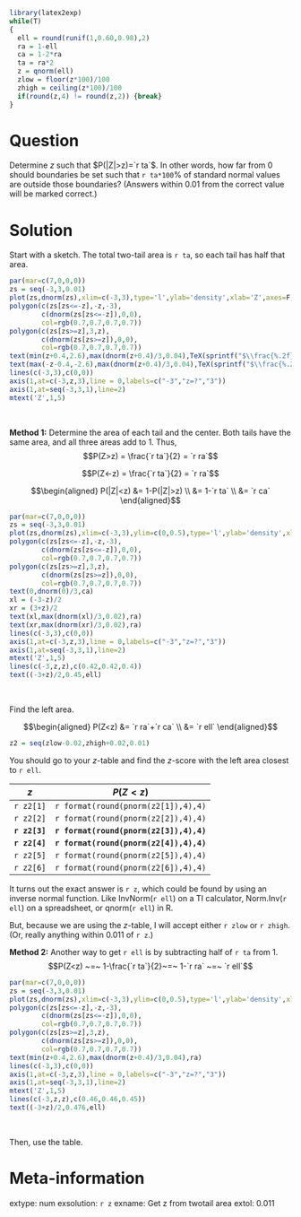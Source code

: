 ```r
library(latex2exp)
while(T)
{
  ell = round(runif(1,0.60,0.98),2)
  ra = 1-ell
  ca = 1-2*ra
  ta = ra*2
  z = qnorm(ell)
  zlow = floor(z*100)/100
  zhigh = ceiling(z*100)/100
  if(round(z,4) != round(z,2)) {break}
}
```

Question
========
Determine $z$ such that $P(|Z|>z)=`r ta`$. In other words, how far from 0 should boundaries be set such that `r ta*100`% of standard normal values are outside those boundaries? (Answers within 0.01 from the correct value will be marked correct.)


Solution
========
Start with a sketch. The total two-tail area is `r ta`, so each tail has half that area.

```r
par(mar=c(7,0,0,0))
zs = seq(-3,3,0.01)
plot(zs,dnorm(zs),xlim=c(-3,3),type='l',ylab='density',xlab='Z',axes=F,ann=F)
polygon(c(zs[zs<=-z],-z,-3),
        c(dnorm(zs[zs<=-z]),0,0),
        col=rgb(0.7,0.7,0.7,0.7))
polygon(c(zs[zs>=z],3,z),
        c(dnorm(zs[zs>=z]),0,0),
        col=rgb(0.7,0.7,0.7,0.7))
text(min(z+0.4,2.6),max(dnorm(z+0.4)/3,0.04),TeX(sprintf("$\\frac{%.2f}{2}$",ta)))
text(max(-z-0.4,-2.6),max(dnorm(z+0.4)/3,0.04),TeX(sprintf("$\\frac{%.2f}{2}$",ta)))
lines(c(-3,3),c(0,0))
axis(1,at=c(-3,z,3),line = 0,labels=c("-3","z=?","3"))
axis(1,at=seq(-3,3,1),line=2)
mtext('Z',1,5)
```
\

**Method 1:** Determine the area of each tail and the center. Both tails have the same area, and all three areas add to 1. Thus,
$$P(Z>z) = \frac{`r ta`}{2} = `r ra`$$

$$P(Z<-z) = \frac{`r ta`}{2} = `r ra`$$

$$\begin{aligned}
P(|Z|<z) &= 1-P(|Z|>z) \\ 
&= 1-`r ta` \\
&= `r ca`
\end{aligned}$$
```r
par(mar=c(7,0,0,0))
zs = seq(-3,3,0.01)
plot(zs,dnorm(zs),xlim=c(-3,3),ylim=c(0,0.5),type='l',ylab='density',xlab='Z',axes=F,ann=F)
polygon(c(zs[zs<=-z],-z,-3),
        c(dnorm(zs[zs<=-z]),0,0),
        col=rgb(0.7,0.7,0.7,0.7))
polygon(c(zs[zs>=z],3,z),
        c(dnorm(zs[zs>=z]),0,0),
        col=rgb(0.7,0.7,0.7,0.7))
text(0,dnorm(0)/3,ca)
xl = (-3-z)/2
xr = (3+z)/2
text(xl,max(dnorm(xl)/3,0.02),ra)
text(xr,max(dnorm(xr)/3,0.02),ra)
lines(c(-3,3),c(0,0))
axis(1,at=c(-3,z,3),line = 0,labels=c("-3","z=?","3"))
axis(1,at=seq(-3,3,1),line=2)
mtext('Z',1,5)
lines(c(-3,z,z),c(0.42,0.42,0.4))
text((-3+z)/2,0.45,ell)
```
\

Find the left area.

$$\begin{aligned}
P(Z<z) &= `r ra`+`r ca` \\
&= `r ell`
\end{aligned}$$


```r
z2 = seq(zlow-0.02,zhigh+0.02,0.01)
```

You should go to your $z$-table and find the $z$-score with the left area closest to `r ell`.

| $z$ | $P(Z<z)$ |
|:---:|:---:|
| `r z2[1]` | `r format(round(pnorm(z2[1]),4),4)` |
| `r z2[2]` | `r format(round(pnorm(z2[2]),4),4)` |
| **`r z2[3]`** | **`r format(round(pnorm(z2[3]),4),4)`** |
| **`r z2[4]`** | **`r format(round(pnorm(z2[4]),4),4)`** |
| `r z2[5]` | `r format(round(pnorm(z2[5]),4),4)` |
| `r z2[6]` | `r format(round(pnorm(z2[6]),4),4)` |

It turns out the exact answer is `r z`, which could be found by using an inverse normal function. Like InvNorm(`r ell`) on a TI calculator, Norm.Inv(`r ell`) on a spreadsheet, or qnorm(`r ell`) in R.

But, because we are using the $z$-table, I will accept either `r zlow` or `r zhigh`. (Or, really anything within 0.011 of `r z`.)

**Method 2:** Another way to get `r ell` is by subtracting half of `r ta` from 1.
$$P(Z<z) ~=~ 1-\frac{`r ta`}{2}~=~ 1-`r ra` ~=~ `r ell`$$

```r
par(mar=c(7,0,0,0))
zs = seq(-3,3,0.01)
plot(zs,dnorm(zs),xlim=c(-3,3),ylim=c(0,0.5),type='l',ylab='density',xlab='Z',axes=F,ann=F)
polygon(c(zs[zs<=-z],-z,-3),
        c(dnorm(zs[zs<=-z]),0,0),
        col=rgb(0.7,0.7,0.7,0.7))
polygon(c(zs[zs>=z],3,z),
        c(dnorm(zs[zs>=z]),0,0),
        col=rgb(0.7,0.7,0.7,0.7))
text(min(z+0.4,2.6),max(dnorm(z+0.4)/3,0.04),ra)
lines(c(-3,3),c(0,0))
axis(1,at=c(-3,z,3),line = 0,labels=c("-3","z=?","3"))
axis(1,at=seq(-3,3,1),line=2)
mtext('Z',1,5)
lines(c(-3,z,z),c(0.46,0.46,0.45))
text((-3+z)/2,0.476,ell)
```
\

Then, use the table.

Meta-information
================
extype: num
exsolution: `r z`
exname: Get z from twotail area
extol: 0.011
